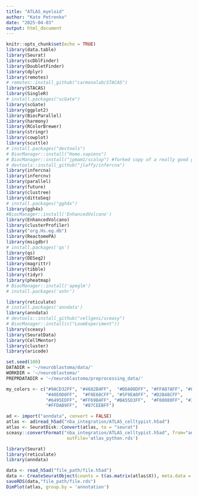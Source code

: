 ```yaml
---
title: "ATLAS_myeloid"
author: "Kate Petrenko"
date: "2025-04-03"
output: html_document
---
```


```r
knitr::opts_chunk$set(echo = TRUE)
library(data.table)
library(Seurat)
library(scDblFinder)
library(DoubletFinder)
library(dplyr)
library(remotes)
# remotes::install_github("carmonalab/STACAS")
library(STACAS)
library(SingleR)
# install.packages("scGate")
library(scGate)
library(ggplot2)
library(BiocParallel)
library(harmony)
library(RColorBrewer)
library(stringr)
library(cowplot)
library(scuttle)
# install.packages("devtools")
# BiocManager::install("Homo.sapiens")
# BiocManager::install("jpmam1/scalop") #forked copy of a really good guy 
# devtools::install_github("jlaffy/infercna")
library(infercna)
library(infercnv)
library(parallel)
library(future)
library(clustree)
library(dittoSeq)
# install.packages("ggh4x")
library(ggh4x)
#BiocManager::install('EnhancedVolcano')
library(EnhancedVolcano)
library(clusterProfiler)
library("org.Hs.eg.db")
library(ReactomePA)
library(msigdbr)
# install.packages('qs')
library(qs)
library(DESeq2)
library(magrittr)
library(tibble)
library(tidyr)
library(pheatmap)
# BiocManager::install('apeglm')
# install.packages('ashr')

library(reticulate)
# install.packages('anndata')
library(anndata)
# devtools::install_github("cellgeni/sceasy")
# BiocManager::install(c("LoomExperiment"))
library(sceasy)
library(SeuratData)
library(CellMentor)
library(cluster)
library(aricode)
```

```r
set.seed(100)
DATADIR = '~/neuroblastoma/data/'
WORKDIR = '~/neuroblastoma/'
PREPRDATADIR = '~/neuroblastoma/preprocessing_data/'

my_colors <- c("#9ACD32FF", "#4682B4FF",  "#DDA0DDFF", "#FFA07AFF", "#8FBC8BFF",
               "#40E0D0FF",  "#F0E68CFF", "#5F9EA0FF", "#D2B48CFF",  
               "#6495EDFF", "#FF69B4FF", "#BA55D3FF",  "#F08080FF", "#32CD32FF",  
               "#FFDAB9FF",  "#87CEEBFF")
```

```r
ad <- import("anndata", convert = FALSE)
atlas <- ad$read_h5ad("nba_integration/ATLAS_celltypist.h5ad")
atlas <- SeuratDisk::Convert(atlas, to = "seurat")
sceasy::convertFormat("nba_integration/ATLAS_celltypist.h5ad", from="anndata", to="seurat",
                       outFile='atlas_python.rds')

library(Seurat)
library(reticulate)
library(anndata)

data <- read_h5ad("file_path/file.h5ad")
data <- CreateSeuratObject(counts = t(as.matrix(atlas$X)), meta.data = atlas$obs)
saveRDS(data,"file_path/file.rds")
DimPlot(atlas, group.by = 'annotation')
```

